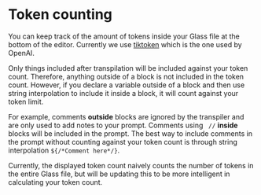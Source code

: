 


# Token counting

You can keep track of the amount of tokens inside your Glass file at the bottom of the editor. Currently we use <a href="https://github.com/openai/tiktoken" target="_blank"> tiktoken</a> which is the one used by OpenAI.

Only things included after transpilation will be included against your token count. Therefore, anything outside of a block is not included in the token count. However, if you declare a variable outside of a block and then use string interpolation to include it inside a block, it will count against your token limit.

For example, comments **outside** blocks are ignored by the transpiler and are only used to add notes to your prompt. Comments using ` //` **inside** blocks will be included in the prompt. The best way to include comments in the prompt without counting against your token count is through string interpolation `${/*Comment here*/}`.

Currently, the displayed token count naively counts the number of tokens in the entire Glass file, but will be updating this to be more intelligent in calculating your token count.
